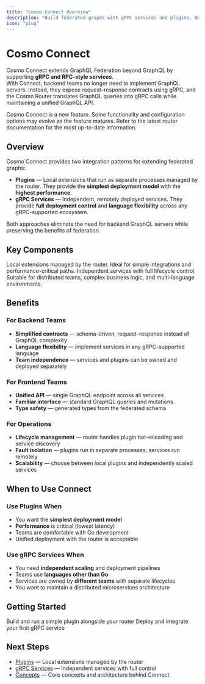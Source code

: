 ```yaml
---
title: "Cosmo Connect Overview"
description: "Build federated graphs with gRPC services and plugins. No GraphQL required on the backend."
icon: "plug"
---
```


# Cosmo Connect

Cosmo Connect extends GraphQL Federation beyond GraphQL by supporting **gRPC and RPC-style services**.  
With Connect, backend teams no longer need to implement GraphQL servers. Instead, they expose request–response contracts using gRPC, and the Cosmo Router translates GraphQL queries into gRPC calls while maintaining a unified GraphQL API.

<Note>
Cosmo Connect is a new feature. Some functionality and configuration options may evolve as the feature matures. Refer to the latest router documentation for the most up-to-date information.
</Note>

## Overview

Cosmo Connect provides two integration patterns for extending federated graphs:

- **Plugins** — Local extensions that run as separate processes managed by the router. They provide the **simplest deployment model** with the **highest performance**.  
- **gRPC Services** — Independent, remotely deployed services. They provide **full deployment control** and **language flexibility** across any gRPC-supported ecosystem.

Both approaches eliminate the need for backend GraphQL servers while preserving the benefits of federation.

## Key Components

<CardGroup cols={2}>
  <Card title="Plugins" icon="plug" href="/connect/plugins">
    Local extensions managed by the router. Ideal for simple integrations and performance-critical paths.
  </Card>
  <Card title="gRPC Services" icon="network-wired" href="/connect/grpc-services">
    Independent services with full lifecycle control. Suitable for distributed teams, complex business logic, and multi-language environments.
  </Card>
</CardGroup>

## Benefits

### For Backend Teams
- **Simplified contracts** — schema-driven, request–response instead of GraphQL complexity  
- **Language flexibility** — implement services in any gRPC-supported language  
- **Team independence** — services and plugins can be owned and deployed separately  

### For Frontend Teams
- **Unified API** — single GraphQL endpoint across all services  
- **Familiar interface** — standard GraphQL queries and mutations  
- **Type safety** — generated types from the federated schema  

### For Operations
- **Lifecycle management** — router handles plugin hot-reloading and service discovery  
- **Fault isolation** — plugins run in separate processes; services run remotely  
- **Scalability** — choose between local plugins and independently scaled services  

## When to Use Connect

### Use Plugins When
- You want the **simplest deployment model**  
- **Performance** is critical (lowest latency)  
- Teams are comfortable with Go development  
- Unified deployment with the router is acceptable  

### Use gRPC Services When
- You need **independent scaling** and deployment pipelines  
- Teams use **languages other than Go**  
- Services are owned by **different teams** with separate lifecycles  
- You want to maintain a distributed microservices architecture  

## Getting Started

<CardGroup cols={2}>
  <Card title="Quick Start with Plugins" icon="rocket" href="/connect/plugins">
    Build and run a simple plugin alongside your router
  </Card>
  <Card title="gRPC Service Setup" icon="server" href="/connect/grpc-services">
    Deploy and integrate your first gRPC service
  </Card>
</CardGroup>

## Next Steps
- [Plugins](/connect/plugins) — Local extensions managed by the router  
- [gRPC Services](/connect/grpc-services) — Independent services with full control  
- [Concepts](/connect/concepts) — Core concepts and architecture behind Connect